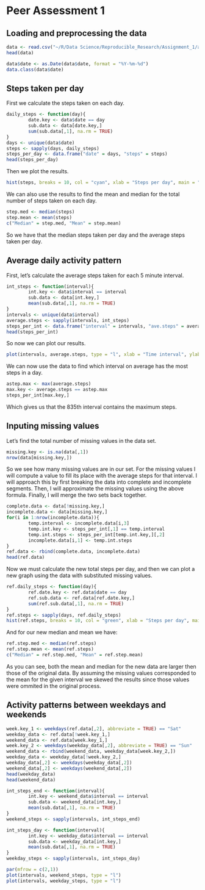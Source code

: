 # Peer Assessment 1  

Loading and preprocessing the data
---
```r
data <- read.csv("~/R/Data Science/Reproducible_Research/Assignment_1/activity.csv")
head(data)
```

```r
data$date <- as.Date(data$date, format = "%Y-%m-%d")
data.class(data$date)
```

Steps taken per day
---
First we calculate the steps taken on each day.
```r
daily_steps <- function(day){
        date.key <- data$date == day
        sub.data <- data[date.key,]
        sum(sub.data[,1], na.rm = TRUE)
}
days <- unique(data$date)
steps <- sapply(days, daily_steps)
steps_per_day <- data.frame("date" = days, "steps" = steps)
head(steps_per_day)
```
Then we plot the results.
```r
hist(steps, breaks = 10, col = "cyan", xlab = "Steps per day", main = "Total Number of Steps Taken Each Day")
```  

We can also use the results to find the mean and median for the total number of steps taken on each day.
```r
step.med <- median(steps)
step.mean <- mean(steps)
c("Median" = step.med, "Mean" = step.mean)
```
So we have that the median steps taken per day and the average steps taken per day.

Average daily activity pattern
---
First, let's calculate the average steps taken for each 5 minute interval.
```r
int_steps <- function(interval){
        int.key <- data$interval == interval
        sub.data <- data[int.key,]
        mean(sub.data[,1], na.rm = TRUE)
}
intervals <- unique(data$interval)
average.steps <- sapply(intervals, int_steps)
steps_per_int <- data.frame("interval" = intervals, "ave.steps" = average.steps)
head(steps_per_int)
```  
So now we can plot our results.
```r
plot(intervals, average.steps, type = "l", xlab = "Time interval", ylab = "Average steps taken", main = "Average Steps Taken Throughout Day" )
```

We can now use the data to find which interval on average has the most steps in a day.
```r
astep.max <- max(average.steps)
max.key <- average.steps == astep.max
steps_per_int[max.key,]
```
Which gives us that the 835th interval contains the maximum steps.

Inputing missing values
---
Let's find the total number of missing values in the data set.
```r
missing.key <- is.na(data[,1])
nrow(data[missing.key,])
```
So we see how many missing values are in our set. For the missing values I will compute a value to fill its place with the average steps for that interval. I will approach this by first breaking the data into complete and incomplete segments. Then, I will  approximate the missing values using the above formula. Finally, I will merge the two sets back together. 
```r
complete.data <- data[!missing.key,]
incomplete.data <- data[missing.key,]
for(i in 1:nrow(incomplete.data)){
        temp.interval <- incomplete.data[i,3]
        temp.int.key <- steps_per_int[,1] == temp.interval
        temp.int.steps <- steps_per_int[temp.int.key,][,2]
        incomplete.data[i,1] <- temp.int.steps
}
ref.data <- rbind(complete.data, incomplete.data)
head(ref.data)
```
Now we must calculate the new total steps per day, and then we can plot a new graph using the data with substituted missing values.
```r
ref.daily_steps <- function(day){
        ref.date.key <- ref.data$date == day
        ref.sub.data <- ref.data[ref.date.key,]
        sum(ref.sub.data[,1], na.rm = TRUE)
}
ref.steps <- sapply(days, ref.daily_steps)
hist(ref.steps, breaks = 10, col = "green", xlab = "Steps per day", main = "Total Number of Steps Taken Each Day With Corrected Values")
```  

And for our new median and mean we have:
```r
ref.step.med <- median(ref.steps)
ref.step.mean <- mean(ref.steps)
c("Median" = ref.step.med, "Mean" = ref.step.mean)
```
As you can see, both the mean and median for the new data are larger then those of the original data. By assuming the missing values corresponded to the mean for the given interval we skewed the results since those values were ommited in the original process. 

Activity patterns between weekdays and weekends
---
```r
week.key_1 <- weekdays(ref.data[,2], abbreviate = TRUE) == "Sat"
weekday_data <- ref.data[!week.key_1,]
weekend_data <- ref.data[week.key_1,]
week.key_2 <- weekdays(weekday_data[,2], abbreviate = TRUE) == "Sun"
weekend_data <- rbind(weekend_data, weekday_data[week.key_2,])
weekday_data <- weekday_data[!week.key_2,]
weekday_data[,2] <- weekdays(weekday_data[,2])
weekend_data[,2] <- weekdays(weekend_data[,2])
head(weekday_data)
head(weekend_data)
```
```r
int_steps_end <- function(interval){
        int.key <- weekend_data$interval == interval
        sub.data <- weekend_data[int.key,]
        mean(sub.data[,1], na.rm = TRUE)
}
weekend_steps <- sapply(intervals, int_steps_end)
```
```r
int_steps_day <- function(interval){
        int.key <- weekday_data$interval == interval
        sub.data <- weekday_data[int.key,]
        mean(sub.data[,1], na.rm = TRUE)
}
weekday_steps <- sapply(intervals, int_steps_day)
```
```r
par(mfrow = c(2,1))
plot(intervals, weekend_steps, type = "l")
plot(intervals, weekday_steps, type = "l")
```
